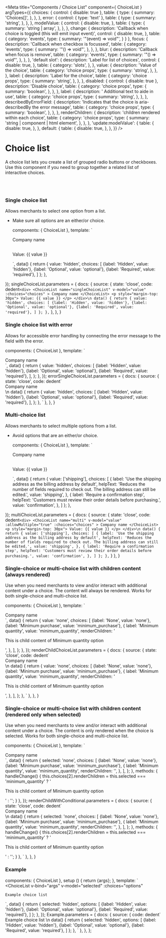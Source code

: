 

<Meta
  title="Components / Choice List"
  component={ ChoiceList }
  argTypes={{
    choices: {
      control: { disable: true },
      table: {
        type: {
          summary: 'Choices[]',
        },
      },
    },
    error: {
      control: { type: 'text' },
      table: {
        type: {
          summary: 'string',
        },
      },
    },
    modelValue: {
      control: {
        disable: true,
      },
      table: {
        type: {
          summary: 'string | array',
        },
      },
    },
    change: {
      description: 'Callback when choice is toggled (this will emit input event)',
      control: {
        disable: true,
      },
      table: {
        category: 'events',
        type: {
          summary: '"(event) => void"',
        }
      }
    },
    focus: {
      description: 'Callback when checkbox is focussed',
      table: {
        category: 'events',
        type: {
          summary: '"() => void"',
        },
      },
    },
    blur: {
      description: 'Callback when focus is remove',
      table: {
        category: 'events',
        type: {
          summary: '"() => void"',
        },
      },
    },
    'default slot': {
      description: 'Label for list of choices',
      control: {
        disable: true,
      },
      table: {
        category: 'slots',
      },
    },
    value: {
      description: 'Value of the choice',
      table: {
        category: 'choice props',
        type: {
          summary: 'string',
        },
      },
    },
    label: {
      description: 'Label for the choice',
      table: {
        category: 'choice props',
        type: {
          summary: 'string',
        },
      },
    },
    disabled: {
      control: { disable: true },
      description: 'Disable choice',
      table: {
        category: 'choice props',
        type: {
          summary: 'boolean',
        },
      },
    },
    label: {
      description: ' Additional text to aide in use',
      table: {
        category: 'choice props',
        type: {
          summary: 'string',
        },
      },
    },
    describedByErrorField: {
      description: 'Indicates that the choice is aria-describedBy the error message',
      table: {
        category: 'choice props',
        type: {
          summary: 'boolean',
        },
      },
    },
    renderChildren: {
      description: 'children rendered within each choice',
      table: {
        category: 'choice props',
        type: {
          summary: 'string | component | html element',
        },
      },
    },
    'update:modelValue': {
      table: {
        disable: true,
      },
    },
    default: {
      table: {
        disable: true,
      },
    },
  }}
/>

# Choice list

A choice list lets you create a list of grouped radio buttons or checkboxes.
Use this component if you need to group together a related list of interactive choices.

<br/><br/>

### Single choice list

Allows merchants to select one option from a list.

* Make sure all options are an either/or choice.

  components: { ChoiceList },
  template: `
  <div>
    <ChoiceList
      name="singleChoiceList"
      v-model="value"
      :choices="choices"
    >
      Company name
    </ChoiceList>
    <p style="margin-top: 30px"> Value: {{ value }} </p>
  </div>
  `,
  data() {
    return {
      value: 'hidden',
      choices: [
        {label: 'Hidden', value: 'hidden'},
        {label: 'Optional', value: 'optional'},
        {label: 'Required', value: 'required'},
      ]
    };
  },
});
singleChoiceList.parameters = {
  docs: {
    source: {
      state: 'close',
      code: dedent`
        <div>
          <ChoiceList
            name="singleChoiceList"
            v-model="value"
            :choices="choices"
          >
            Company name
          </ChoiceList>
          <p style="margin-top: 30px"> Value: {{ value }} </p>
        </div>\n
        data() {
          return {
            value: 'hidden',
            choices: [
              {label: 'Hidden', value: 'hidden'},
              {label: 'Optional', value: 'optional'},
              {label: 'Required', value: 'required'},
            ]
          };
        },
      `
    },
  },
}

<Canvas>
  <Story story={singleChoiceList} name="Single choice list"></Story>
</Canvas>

### Single choice list with error

Allows for accessible error handling by connecting the error message to the field with the error.

  components: { ChoiceList },
  template: `
   <div>
    <ChoiceList
      name="errSingleChoiceList"
      v-model="value"
      error="Company name cannot be hidden at this time"
      :choices="choices"
    >
      Company name
    </ChoiceList>
  </div>
  `,
  data() {
    return {
      value: 'hidden',
      choices: [
        {label: 'Hidden', value: 'hidden'},
        {label: 'Optional', value: 'optional'},
        {label: 'Required', value: 'required'},
      ],
    };
  },
});
errorSingleChoiceList.parameters = {
  docs: {
    source: {
      state: 'close',
      code: dedent`
      <div>
        <ChoiceList
          name="errSingleChoiceList"
          v-model="value"
          error="Company name cannot be hidden at this time"
          :choices="choices"
        >
          Company name
        </ChoiceList>
      </div>\n
      data() {
        return {
          value: 'hidden',
          choices: [
            {label: 'Hidden', value: 'hidden'},
            {label: 'Optional', value: 'optional'},
            {label: 'Required', value: 'required'},
          ],
        };
      },
      `
    },
  },
}

<Canvas>
  <Story story={errorSingleChoiceList} name="Single choice list with error"></Story>
</Canvas>

### Multi-choice list

Allows merchants to select multiple options from a list.

* Avoid options that are an either/or choice.

  components: { ChoiceList },
  template: `
  <div>
    <ChoiceList
      name="multi"
      v-model="value"
      :allowMultiple="true"
      :choices="choices"
    >
      Company name
    </ChoiceList>
    <p style="margin-top: 30px"> Value: {{ value }} </p>
  </div>
  `,
  data() {
    return {
      value: ['shipping'],
      choices: [
        {
          label: 'Use the shipping address as the billing address by default',
          helpText: 'Reduces the number of fields required to check out. The billing address can still be edited.',
          value: 'shipping',
        },
        {
          label: 'Require a confirmation step',
          helpText: 'Customers must review their order details before purchasing.',
          value: 'confirmation',
        },
      ]
    };
  },
});
multiChoiceList.parameters = {
  docs: {
    source: {
      state: 'close',
      code: dedent`
        <div>
          <ChoiceList
            name="multi"
            v-model="value"
            :allowMultiple="true"
            :choices="choices"
          >
            Company name
          </ChoiceList>
          <p style="margin-top: 30px"> Value: {{ value }} </p>
        </div>\n
        data() {
          return {
            value: ['shipping'],
            choices: [
              {
                label: 'Use the shipping address as the billing address by default',
                helpText: 'Reduces the number of fields required to check out. The billing address can still be edited.',
                value: 'shipping',
              },
              {
                label: 'Require a confirmation step',
                helpText: 'Customers must review their order details before purchasing.',
                value: 'confirmation',
              },
            ]
          };
        },
      `
    }
  },
}

<Canvas>
  <Story story={multiChoiceList} name="Multi-choice list"></Story>
</Canvas>

### Single-choice or multi-choice list with children content (always rendered)

Use when you need merchants to view and/or interact with additional content under a choice.
The content will always be rendered. Works for both single-choice and multi-choice list.

  components: { ChoiceList },
  template: `
  <div>
    <ChoiceList
      name="singleChild"
      v-model="value"
      :choices="choices"
    >
      Company name
    </ChoiceList>
  </div>
  `,
  data() {
    return {
      value: 'none',
      choices: [
        {label: 'None', value: 'none'},
        {label: 'Minimum purchase', value: 'minimum_purchase'},
        {
          label: 'Minimum quantity',
          value: 'minimum_quantity',
          renderChildren: '<p>This is child content of Minimum quantity option</p>',
        },
      ],
    };
  },
});
renderChildChoiceList.parameters = {
  docs: {
    source: {
      state: 'close',
      code: dedent`
      <div>
        <ChoiceList
          name="singleChild"
          v-model="value"
          :choices="choices"
        >
          Company name
        </ChoiceList>
      </div>\n
      data() {
        return {
          value: 'none',
          choices: [
            {label: 'None', value: 'none'},
            {label: 'Minimum purchase', value: 'minimum_purchase'},
            {
              label: 'Minimum quantity',
              value: 'minimum_quantity',
              renderChildren: '<p>This is child content of Minimum quantity option</p>',
            },
          ],
        };
      },
      `
    },
  },
}

<Canvas>
  <Story story={renderChildChoiceList} name="Single-choice or multi-choice list with children content (always rendered)"></Story>
</Canvas>

### Single-choice or multi-choice list with children content (rendered only when selected)

Use when you need merchants to view and/or interact with additional content under a choice.
The content is only rendered when the choice is selected. Works for both single-choice and multi-choice list.

  components: { ChoiceList },
  template: `
  <div>
    <ChoiceList
      name="renderChildWithConditional"
      v-model="selected"
      :choices="choices"
      @change="handleChange"
    >
      Company name
    </ChoiceList>
  </div>
  `,
  data() {
    return {
      selected: 'none',
      choices: [
        {label: 'None', value: 'none'},
        {label: 'Minimum purchase', value: 'minimum_purchase'},
        {
          label: 'Minimum quantity',
          value: 'minimum_quantity',
          renderChildren: '',
        },
      ],
    };
  },
  methods: {
    handleChange() {
      this.choices[2].renderChildren = this.selected === 'minimum_quantity'
        ? '<p>This is child content of Minimum quantity option</p>'
        : '';
    }
  },
});
renderChildWithConditional.parameters = {
  docs: {
    source: {
      state: 'close',
      code: dedent`
        <div>
          <ChoiceList
            name="renderChildWithConditional"
            v-model="selected"
            :choices="choices"
            @change="handleChange"
          >
            Company name
          </ChoiceList>
        </div>\n
        data() {
          return {
            selected: 'none',
            choices: [
              {label: 'None', value: 'none'},
              {label: 'Minimum purchase', value: 'minimum_purchase'},
              {
                label: 'Minimum quantity',
                value: 'minimum_quantity',
                renderChildren: '',
              },
            ],
          };
        },
        methods: {
          handleChange() {
            this.choices[2].renderChildren = this.selected === 'minimum_quantity'
              ? '<p>This is child content of Minimum quantity option</p>'
              : '';
          }
        },
      `
    },
  },
}

<Canvas>
  <Story story={renderChildWithConditional} name="Single-choice or multi-choice list with children content (rendered only when selected)"></Story>
</Canvas>

### Example

  components: { ChoiceList },
  setup () { return {args}; },
  template: `
  <ChoiceList
    v-bind="args"
    v-model="selected"
    :choices="options"
  >
    Example choice list
  </ChoiceList>
  `,
  data() {
    return {
      selected: 'hidden',
      options: [
        {label: 'Hidden', value: 'hidden'},
        {label: 'Optional', value: 'optional'},
        {label: 'Required', value: 'required'},
      ]
    };
  },
});
Example.parameters = {
  docs: {
    source: {
      code: dedent`
      <ChoiceList
        v-model="selected"
        :choices="options"
      >
        Example choice list
      </ChoiceList>\n
      data() {
        return {
          selected: 'hidden',
          options: [
            {label: 'Hidden', value: 'hidden'},
            {label: 'Optional', value: 'optional'},
            {label: 'Required', value: 'required'},
          ]
        };
      },
      `
    },
  },
};

<Canvas>
  <Story story={Example} name="Example" height="160px"></Story>
</Canvas>

<ArgsTable story="Example"/>
